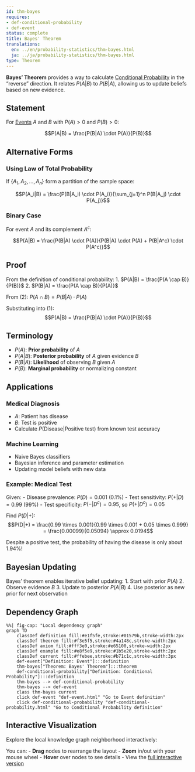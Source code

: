 ```yaml
---
id: thm-bayes
requires:
- def-conditional-probability
- def-event
status: complete
title: Bayes' Theorem
translations:
  en: ../en/probability-statistics/thm-bayes.html
  ja: ../ja/probability-statistics/thm-bayes.html
type: Theorem
---
```


**Bayes' Theorem** provides a way to calculate [Conditional Probability](def-conditional-probability.qmd) in the "reverse" direction. It relates $P(A|B)$ to $P(B|A)$, allowing us to update beliefs based on new evidence.

## Statement

For [Events](def-event.qmd) $A$ and $B$ with $P(A) > 0$ and $P(B) > 0$:

$$P(A|B) = \frac{P(B|A) \cdot P(A)}{P(B)}$$

## Alternative Forms

### Using Law of Total Probability

If $\{A_1, A_2, ..., A_n\}$ form a partition of the sample space:

$$P(A_i|B) = \frac{P(B|A_i) \cdot P(A_i)}{\sum_{j=1}^n P(B|A_j) \cdot P(A_j)}$$

### Binary Case

For event $A$ and its complement $A^c$:

$$P(A|B) = \frac{P(B|A) \cdot P(A)}{P(B|A) \cdot P(A) + P(B|A^c) \cdot P(A^c)}$$

## Proof

From the definition of conditional probability:
1. $P(A|B) = \frac{P(A \cap B)}{P(B)}$
2. $P(B|A) = \frac{P(A \cap B)}{P(A)}$

From (2): $P(A \cap B) = P(B|A) \cdot P(A)$

Substituting into (1):
$$P(A|B) = \frac{P(B|A) \cdot P(A)}{P(B)}$$

## Terminology

- $P(A)$: **Prior probability** of $A$
- $P(A|B)$: **Posterior probability** of $A$ given evidence $B$
- $P(B|A)$: **Likelihood** of observing $B$ given $A$
- $P(B)$: **Marginal probability** or normalizing constant

## Applications

### Medical Diagnosis
- $A$: Patient has disease
- $B$: Test is positive
- Calculate $P(\text{Disease}|\text{Positive test})$ from known test accuracy

### Machine Learning
- Naive Bayes classifiers
- Bayesian inference and parameter estimation
- Updating model beliefs with new data

### Example: Medical Test

Given:
- Disease prevalence: $P(D) = 0.001$ (0.1%)
- Test sensitivity: $P(+|D) = 0.99$ (99%)
- Test specificity: $P(-|D^c) = 0.95$, so $P(+|D^c) = 0.05$

Find $P(D|+)$:
$$P(D|+) = \frac{0.99 \times 0.001}{0.99 \times 0.001 + 0.05 \times 0.999} = \frac{0.00099}{0.05094} \approx 0.0194$$

Despite a positive test, the probability of having the disease is only about 1.94%!

## Bayesian Updating

Bayes' theorem enables iterative belief updating:
1. Start with prior $P(A)$
2. Observe evidence $B$
3. Update to posterior $P(A|B)$
4. Use posterior as new prior for next observation

## Dependency Graph

```mermaid
%%| fig-cap: "Local dependency graph"
graph TD
    classDef definition fill:#e1f5fe,stroke:#01579b,stroke-width:2px
    classDef theorem fill:#f3e5f5,stroke:#4a148c,stroke-width:2px
    classDef axiom fill:#fff3e0,stroke:#e65100,stroke-width:2px
    classDef example fill:#e8f5e9,stroke:#1b5e20,stroke-width:2px
    classDef current fill:#ffebee,stroke:#b71c1c,stroke-width:3px
    def-event["Definition: Event"]:::definition
    thm-bayes["Theorem: Bayes' Theorem"]:::theorem
    def-conditional-probability["Definition: Conditional Probability"]:::definition
    thm-bayes --> def-conditional-probability
    thm-bayes --> def-event
    class thm-bayes current
    click def-event "def-event.html" "Go to Event definition"
    click def-conditional-probability "def-conditional-probability.html" "Go to Conditional Probability definition"
```

## Interactive Visualization

Explore the local knowledge graph neighborhood interactively:

::: {.graph-viz data-id="thm-bayes" data-width="700" data-height="500"}
:::

You can:
- **Drag** nodes to rearrange the layout
- **Zoom** in/out with your mouse wheel
- **Hover** over nodes to see details
- View the [full interactive version](../../output/interactive/en/thm-bayes.html){target="_blank"}
